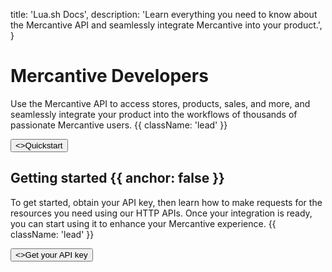 
  title: 'Lua.sh Docs',
  description:
    'Learn everything you need to know about the Mercantive API and seamlessly integrate Mercantive into your product.',
}



<HeroPattern />

# Mercantive Developers

Use the Mercantive API to access stores, products, sales, and more, and seamlessly integrate your product into the workflows of thousands of passionate Mercantive users. {{ className: 'lead' }}

<div className="not-prose mb-16 mt-6 flex gap-3">
  <Button href="/authentication" arrow="right">
    <>Quickstart</>
  </Button>
</div>

## Getting started {{ anchor: false }}

To get started, obtain your API key, then learn how to make requests for the resources you need using our HTTP APIs. Once your integration is ready, you can start using it to enhance your Mercantive experience. {{ className: 'lead' }}

<div className="not-prose">
  <Button href="https://app.mercantive.com/settings/api" target="_blank" variant="text" arrow="right">
    <>Get your API key</>
  </Button>
</div>

<Guides />
<Resources />
